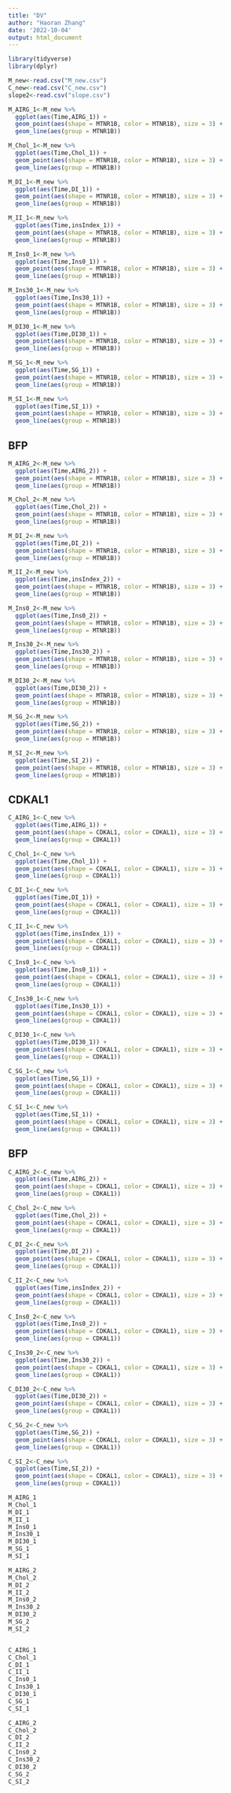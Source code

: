 ```yaml
---
title: "DV"
author: "Haoran Zhang"
date: '2022-10-04'
output: html_document
---
```


```r
library(tidyverse)
library(dplyr)
```


```r
M_new<-read.csv("M_new.csv")
C_new<-read.csv("C_new.csv")
slope2<-read.csv("slope.csv")
```

```r
M_AIRG_1<-M_new %>%
  ggplot(aes(Time,AIRG_1)) +
  geom_point(aes(shape = MTNR1B, color = MTNR1B), size = 3) + 
  geom_line(aes(group = MTNR1B))
```

```r
M_Chol_1<-M_new %>%
  ggplot(aes(Time,Chol_1)) +
  geom_point(aes(shape = MTNR1B, color = MTNR1B), size = 3) + 
  geom_line(aes(group = MTNR1B))
```

```r
M_DI_1<-M_new %>%
  ggplot(aes(Time,DI_1)) +
  geom_point(aes(shape = MTNR1B, color = MTNR1B), size = 3) + 
  geom_line(aes(group = MTNR1B))
```

```r
M_II_1<-M_new %>%
  ggplot(aes(Time,insIndex_1)) +
  geom_point(aes(shape = MTNR1B, color = MTNR1B), size = 3) + 
  geom_line(aes(group = MTNR1B))
```

```r
M_Ins0_1<-M_new %>%
  ggplot(aes(Time,Ins0_1)) +
  geom_point(aes(shape = MTNR1B, color = MTNR1B), size = 3) + 
  geom_line(aes(group = MTNR1B))
```

```r
M_Ins30_1<-M_new %>%
  ggplot(aes(Time,Ins30_1)) +
  geom_point(aes(shape = MTNR1B, color = MTNR1B), size = 3) + 
  geom_line(aes(group = MTNR1B))
```

```r
M_DI30_1<-M_new %>%
  ggplot(aes(Time,DI30_1)) +
  geom_point(aes(shape = MTNR1B, color = MTNR1B), size = 3) + 
  geom_line(aes(group = MTNR1B))
```

```r
M_SG_1<-M_new %>%
  ggplot(aes(Time,SG_1)) +
  geom_point(aes(shape = MTNR1B, color = MTNR1B), size = 3) + 
  geom_line(aes(group = MTNR1B))
```

```r
M_SI_1<-M_new %>%
  ggplot(aes(Time,SI_1)) +
  geom_point(aes(shape = MTNR1B, color = MTNR1B), size = 3) + 
  geom_line(aes(group = MTNR1B))
```


## BFP
```r
M_AIRG_2<-M_new %>%
  ggplot(aes(Time,AIRG_2)) +
  geom_point(aes(shape = MTNR1B, color = MTNR1B), size = 3) + 
  geom_line(aes(group = MTNR1B))
```

```r
M_Chol_2<-M_new %>%
  ggplot(aes(Time,Chol_2)) +
  geom_point(aes(shape = MTNR1B, color = MTNR1B), size = 3) + 
  geom_line(aes(group = MTNR1B))
```

```r
M_DI_2<-M_new %>%
  ggplot(aes(Time,DI_2)) +
  geom_point(aes(shape = MTNR1B, color = MTNR1B), size = 3) + 
  geom_line(aes(group = MTNR1B))
```

```r
M_II_2<-M_new %>%
  ggplot(aes(Time,insIndex_2)) +
  geom_point(aes(shape = MTNR1B, color = MTNR1B), size = 3) + 
  geom_line(aes(group = MTNR1B))
```

```r
M_Ins0_2<-M_new %>%
  ggplot(aes(Time,Ins0_2)) +
  geom_point(aes(shape = MTNR1B, color = MTNR1B), size = 3) + 
  geom_line(aes(group = MTNR1B))
```

```r
M_Ins30_2<-M_new %>%
  ggplot(aes(Time,Ins30_2)) +
  geom_point(aes(shape = MTNR1B, color = MTNR1B), size = 3) + 
  geom_line(aes(group = MTNR1B))
```

```r
M_DI30_2<-M_new %>%
  ggplot(aes(Time,DI30_2)) +
  geom_point(aes(shape = MTNR1B, color = MTNR1B), size = 3) + 
  geom_line(aes(group = MTNR1B))
```

```r
M_SG_2<-M_new %>%
  ggplot(aes(Time,SG_2)) +
  geom_point(aes(shape = MTNR1B, color = MTNR1B), size = 3) + 
  geom_line(aes(group = MTNR1B))
```

```r
M_SI_2<-M_new %>%
  ggplot(aes(Time,SI_2)) +
  geom_point(aes(shape = MTNR1B, color = MTNR1B), size = 3) + 
  geom_line(aes(group = MTNR1B))
```


## CDKAL1
```r
C_AIRG_1<-C_new %>%
  ggplot(aes(Time,AIRG_1)) +
  geom_point(aes(shape = CDKAL1, color = CDKAL1), size = 3) + 
  geom_line(aes(group = CDKAL1))
```

```r
C_Chol_1<-C_new %>%
  ggplot(aes(Time,Chol_1)) +
  geom_point(aes(shape = CDKAL1, color = CDKAL1), size = 3) + 
  geom_line(aes(group = CDKAL1))
```

```r
C_DI_1<-C_new %>%
  ggplot(aes(Time,DI_1)) +
  geom_point(aes(shape = CDKAL1, color = CDKAL1), size = 3) + 
  geom_line(aes(group = CDKAL1))
```

```r
C_II_1<-C_new %>%
  ggplot(aes(Time,insIndex_1)) +
  geom_point(aes(shape = CDKAL1, color = CDKAL1), size = 3) + 
  geom_line(aes(group = CDKAL1))
```

```r
C_Ins0_1<-C_new %>%
  ggplot(aes(Time,Ins0_1)) +
  geom_point(aes(shape = CDKAL1, color = CDKAL1), size = 3) + 
  geom_line(aes(group = CDKAL1))
```

```r
C_Ins30_1<-C_new %>%
  ggplot(aes(Time,Ins30_1)) +
  geom_point(aes(shape = CDKAL1, color = CDKAL1), size = 3) + 
  geom_line(aes(group = CDKAL1))
```

```r
C_DI30_1<-C_new %>%
  ggplot(aes(Time,DI30_1)) +
  geom_point(aes(shape = CDKAL1, color = CDKAL1), size = 3) + 
  geom_line(aes(group = CDKAL1))
```

```r
C_SG_1<-C_new %>%
  ggplot(aes(Time,SG_1)) +
  geom_point(aes(shape = CDKAL1, color = CDKAL1), size = 3) + 
  geom_line(aes(group = CDKAL1))
```

```r
C_SI_1<-C_new %>%
  ggplot(aes(Time,SI_1)) +
  geom_point(aes(shape = CDKAL1, color = CDKAL1), size = 3) + 
  geom_line(aes(group = CDKAL1))
```


## BFP
```r
C_AIRG_2<-C_new %>%
  ggplot(aes(Time,AIRG_2)) +
  geom_point(aes(shape = CDKAL1, color = CDKAL1), size = 3) + 
  geom_line(aes(group = CDKAL1))
```
```r
C_Chol_2<-C_new %>%
  ggplot(aes(Time,Chol_2)) +
  geom_point(aes(shape = CDKAL1, color = CDKAL1), size = 3) + 
  geom_line(aes(group = CDKAL1))
```

```r
C_DI_2<-C_new %>%
  ggplot(aes(Time,DI_2)) +
  geom_point(aes(shape = CDKAL1, color = CDKAL1), size = 3) + 
  geom_line(aes(group = CDKAL1))
```

```r
C_II_2<-C_new %>%
  ggplot(aes(Time,insIndex_2)) +
  geom_point(aes(shape = CDKAL1, color = CDKAL1), size = 3) + 
  geom_line(aes(group = CDKAL1))
```

```r
C_Ins0_2<-C_new %>%
  ggplot(aes(Time,Ins0_2)) +
  geom_point(aes(shape = CDKAL1, color = CDKAL1), size = 3) + 
  geom_line(aes(group = CDKAL1))
```

```r
C_Ins30_2<-C_new %>%
  ggplot(aes(Time,Ins30_2)) +
  geom_point(aes(shape = CDKAL1, color = CDKAL1), size = 3) + 
  geom_line(aes(group = CDKAL1))
```

```r
C_DI30_2<-C_new %>%
  ggplot(aes(Time,DI30_2)) +
  geom_point(aes(shape = CDKAL1, color = CDKAL1), size = 3) + 
  geom_line(aes(group = CDKAL1))
```

```r
C_SG_2<-C_new %>%
  ggplot(aes(Time,SG_2)) +
  geom_point(aes(shape = CDKAL1, color = CDKAL1), size = 3) + 
  geom_line(aes(group = CDKAL1))
```

```r
C_SI_2<-C_new %>%
  ggplot(aes(Time,SI_2)) +
  geom_point(aes(shape = CDKAL1, color = CDKAL1), size = 3) + 
  geom_line(aes(group = CDKAL1))
```

```r
M_AIRG_1
M_Chol_1
M_DI_1
M_II_1
M_Ins0_1
M_Ins30_1
M_DI30_1
M_SG_1
M_SI_1

M_AIRG_2
M_Chol_2
M_DI_2
M_II_2
M_Ins0_2
M_Ins30_2
M_DI30_2
M_SG_2
M_SI_2


C_AIRG_1
C_Chol_1
C_DI_1
C_II_1
C_Ins0_1
C_Ins30_1
C_DI30_1
C_SG_1
C_SI_1

C_AIRG_2
C_Chol_2
C_DI_2
C_II_2
C_Ins0_2
C_Ins30_2
C_DI30_2
C_SG_2
C_SI_2
```

